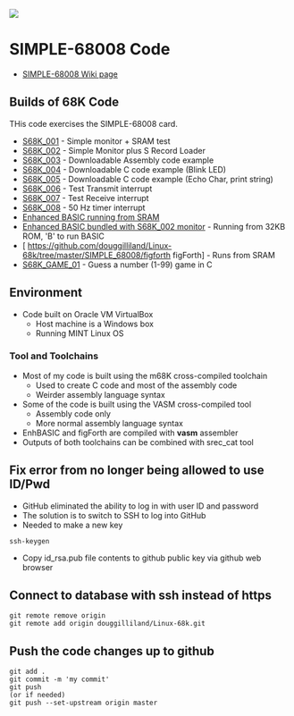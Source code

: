 <img src="http://land-boards.com/blwiki/images/d/d4/SIMPLE-68008_P475-720px.jpg"></img>

= SIMPLE-68008 Code =

* [http://land-boards.com/blwiki/index.php?title=SIMPLE-68008 SIMPLE-68008 Wiki page]

== Builds of 68K Code ==

THis code exercises the SIMPLE-68008 card.

* [https://github.com/douggilliland/Linux-68k/blob/master/SIMPLE_68008/S68K_001/S68K_001.s S68K_001] - Simple monitor + SRAM test 
* [https://github.com/douggilliland/Linux-68k/blob/master/SIMPLE_68008/S68K_001/S68K_002.s S68K_002] - Simple Monitor plus S Record Loader
* [https://github.com/douggilliland/Linux-68k/blob/master/SIMPLE_68008/S68K_001/S68K_003.s S68K_003] - Downloadable Assembly code example
* [https://github.com/douggilliland/Linux-68k/blob/master/SIMPLE_68008/S68K_001/S68K_004.s S68K_004] - Downloadable C code example (Blink LED)
* [https://github.com/douggilliland/Linux-68k/blob/master/SIMPLE_68008/S68K_001/S68K_005.s S68K_005] - Downloadable C code example (Echo Char, print string)
* [https://github.com/douggilliland/Linux-68k/blob/master/SIMPLE_68008/S68K_001/S68K_006.s S68K_006] - Test Transmit interrupt
* [https://github.com/douggilliland/Linux-68k/blob/master/SIMPLE_68008/S68K_001/S68K_007.s S68K_007] - Test Receive interrupt
* [https://github.com/douggilliland/Linux-68k/blob/master/SIMPLE_68008/S68K_001/S68K_008.s S68K_008] - 50 Hz timer interrupt
* [https://github.com/douggilliland/Linux-68k/tree/master/SIMPLE_68008/S68K_enhbasic Enhanced BASIC running from SRAM]
* [https://github.com/douggilliland/Linux-68k/tree/master/SIMPLE_68008/S68K_enhbasic_ROM Enhanced BASIC bundled with S68K_002 monitor] - Running from 32KB ROM, 'B' to run BASIC 
* [ https://github.com/douggilliland/Linux-68k/tree/master/SIMPLE_68008/figforth figForth] - Runs from SRAM
* [https://github.com/douggilliland/Linux-68k/tree/master/SIMPLE_68008/S68K_GAME_01 S68K_GAME_01] - Guess a number (1-99) game in C

== Environment ==

* Code built on Oracle VM VirtualBox
** Host machine is a Windows box
** Running MINT Linux OS

=== Tool and Toolchains ===

* Most of my code is built using the m68K cross-compiled toolchain
** Used to create C code and most of the assembly code
** Weirder assembly language syntax
* Some of the code is built using the VASM cross-compiled tool
** Assembly code only
** More normal assembly language syntax
* EnhBASIC and figForth are compiled with '''vasm''' assembler
* Outputs of both toolchains can be combined with srec_cat tool

== Fix error from no longer being allowed to use ID/Pwd ==

* GitHub eliminated the ability to log in with user ID and password
* The solution is to switch to SSH to log into GitHub
* Needed to make a new key
<pre>
ssh-keygen
</pre>
* Copy id_rsa.pub file contents to github public key via github web browser

== Connect to database with ssh instead of https ==

<pre>
git remote remove origin
git remote add origin douggilliland/Linux-68k.git
</pre>

== Push the code changes up to github ==

<pre>
git add .
git commit -m 'my commit'
git push
(or if needed)
git push --set-upstream origin master
</pre>
